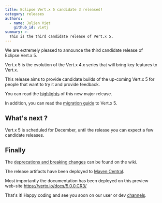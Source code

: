 ```yaml
---
title: Eclipse Vert.x 5 candidate 3 released!
category: releases
authors:
  - name: Julien Viet
    github_id: vietj
summary: >-
  This is the third candidate release of Vert.x 5.
---
```


We are extremely pleased to announce the third candidate release of Eclipse Vert.x 5.

Vert.x 5 is the evolution of the Vert.x 4.x series that will bring key features to Vert.x.

This release aims to provide candidate builds of the up-coming Vert.x 5 for people that
want to try it and provide feedback.

You can read the [highlights](https://vertx.io/blog/whats-new-in-vert-x-5/) of this new major release.

In addition, you can read the [migration guide](https://vertx.io/blog/from-vert-x-4-to-vert-x-5/) to Vert.x 5.

## What's next ?

Vert.x 5 is scheduled for December, until the release you can expect a few candidate releases.

## Finally

The [deprecations and breaking changes](https://github.com/vert-x3/wiki/wiki/5.0.0-Deprecations-and-breaking-changes)
 can be found on the wiki.

The release artifacts have been deployed to [Maven Central](https://search.maven.org/search?q=g:io.vertx%20AND%20v:5.0.0.CR3).

Most importantly the documentation has been deployed on this preview web-site https://vertx.io/docs/5.0.0.CR3/

That's it! Happy coding and see you soon on our user or dev [channels](https://vertx.io/community).
